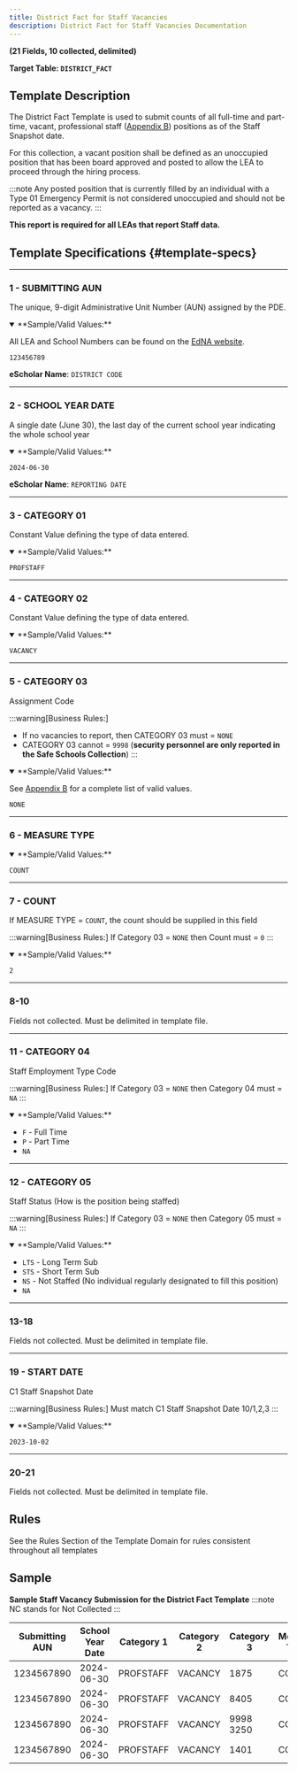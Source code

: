 ```yaml
---
title: District Fact for Staff Vacancies
description: District Fact for Staff Vacancies Documentation
---
```


**(21 Fields, 10 collected, delimited)**

**Target Table: `DISTRICT_FACT`**

## Template Description

The District Fact Template is used to submit counts of all full-time and part-time, vacant, professional staff ([Appendix B](docs/appendix/appendix-B.mdx)) positions as of the Staff Snapshot date. 

For this collection, a vacant position shall be defined as an unoccupied position that has been board approved and posted to allow the LEA to proceed through the hiring process.

:::note
Any posted position that is currently filled by an individual with a Type 01 Emergency Permit is not considered unoccupied and should not be reported as a vacancy.
:::

**This report is required for all LEAs that report Staff data.**

## Template Specifications {#template-specs}

---
### 1 - SUBMITTING AUN
<p><Badge color="required" /> <Badge color="key" /> <Badge length={9} /></p>

The unique, 9-digit Administrative Unit Number (AUN) assigned by the PDE.

<details open>
<summary>**Sample/Valid Values:**</summary>

All LEA and School Numbers can be found on the [EdNA website](http://www.edna.pa.gov/Screens/wfHome.aspx).

`123456789`
</details>

**eScholar Name**: `DISTRICT CODE`

---
### 2 - SCHOOL YEAR DATE
<p><Badge color="required" /> <Badge color="key" /> <Badge length={10} /></p>

A single date (June 30), the last day of the current school year indicating the whole school year

<details open>
<summary>**Sample/Valid Values:**</summary>

`2024-06-30`
</details>

**eScholar Name**: `REPORTING DATE`

---
### 3 - CATEGORY 01
<p><Badge color="required" /> <Badge color="key" /> <Badge length={9} /></p>

Constant Value defining the type of data entered.

<details open>
<summary>**Sample/Valid Values:**</summary>

`PROFSTAFF`
</details>

---
### 4 - CATEGORY 02
<p><Badge color="required" /> <Badge color="key" /> <Badge length={7} /></p>

Constant Value defining the type of data entered.

<details open>
<summary>**Sample/Valid Values:**</summary>

`VACANCY`
</details>

---
### 5 - CATEGORY 03
<p><Badge color="required" /> <Badge color="key" /> <Badge length={4} /></p>

Assignment Code

:::warning[Business Rules:]
- If no vacancies to report, then CATEGORY 03  must = `NONE`  
- CATEGORY 03 cannot = `9998` (**security personnel are only reported in the Safe Schools Collection**)
:::

<details open>
<summary>**Sample/Valid Values:**</summary>

See [Appendix B](docs/appendix/appendix-B.mdx) for a complete list of valid values.

`NONE`
</details>

---
### 6 - MEASURE TYPE
<p><Badge color="required" /> <Badge color="key" /> <Badge length={5} /></p>

<details open>
<summary>**Sample/Valid Values:**</summary>

`COUNT`
</details>

---
### 7 - COUNT
<p><Badge color="required" /> <Badge color="updateable" /> <Badge length={3} /></p>

If MEASURE TYPE = `COUNT`, the count should be supplied in this field

:::warning[Business Rules:] 
If Category 03 = `NONE` then Count must = `0`
:::

<details open>
<summary>**Sample/Valid Values:**</summary>

`2`
</details>

---
### 8-10
Fields not collected. Must be delimited in template file.

---
### 11 - CATEGORY 04
<p><Badge color="required" /> <Badge color="key" /> <Badge length={2} /></p>

Staff Employment Type Code

:::warning[Business Rules:]
If Category 03 = `NONE` then Category 04 must = `NA`
:::

<details open>
<summary>**Sample/Valid Values:**</summary>

- `F` - Full Time
- `P` - Part Time
- `NA`
</details>

---
### 12 - CATEGORY 05
<p><Badge color="required" /> <Badge color="key" /> <Badge length={3} /></p>

Staff Status (How is the position being staffed)

:::warning[Business Rules:] 
If Category 03 = `NONE` then Category 05 must = `NA`
:::

<details open>
<summary>**Sample/Valid Values:**</summary>

- `LTS` - Long Term Sub
- `STS` - Short Term Sub
- `NS` - Not Staffed (No individual regularly designated to fill this position)
- `NA`
</details>

---
### 13-18
Fields not collected. Must be delimited in template file.

---
### 19 - START DATE
<p><Badge color="required" /> <Badge color="key" /> <Badge length={10} /></p>

C1 Staff Snapshot Date

:::warning[Business Rules:]
Must match C1 Staff Snapshot Date 10/1,2,3
:::

<details open>
<summary>**Sample/Valid Values:**</summary>

`2023-10-02`
</details>

---
### 20-21
Fields not collected. Must be delimited in template file.

## Rules
See the Rules Section of the Template Domain for rules consistent throughout all templates

## Sample

**Sample Staff Vacancy Submission for the District Fact Template**
:::note
NC stands for Not Collected
:::

| **Submitting AUN** | **School Year Date** | **Category**  **1** | **Category 2** | **Category 3** | **Measure Type** | **Count** | **NC** | **NC** | **NC** | **Category 4** | **Category 5** | **NC** | **NC** | **NC** | **NC** | **NC** | **NC** | **Snapshot Date** | **NC** | **NC** |
|--------------------|----------------------|---------------------|----------------|----------------|------------------|-----------|--------|--------|--------|----------------|----------------|--------|--------|--------|--------|--------|--------|-------------------|--------|--------|
| 1234567890         | 2024-06-30           | PROFSTAFF           | VACANCY        | 1875           | COUNT            | 1         |        |        |        | F              | NS             |        |        |        |        |        |        | 2023-10-02        |        |        |
| 1234567890         | 2024-06-30           | PROFSTAFF           | VACANCY        | 8405           | COUNT            | 2         |        |        |        | F              | LTS            |        |        |        |        |        |        | 2023-10-02        |        |        |
| 1234567890         | 2024-06-30           | PROFSTAFF           | VACANCY        | 9998 3250      | COUNT            | 1         |        |        |        | P              | STS            |        |        |        |        |        |        | 2023-10-02        |        |        |
| 1234567890         | 2024-06-30           | PROFSTAFF           | VACANCY        | 1401           | COUNT            | 1         |        |        |        | F              | LTS            |        |        |        |        |        |        | 2023-10-02        |        |        |